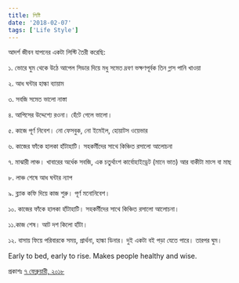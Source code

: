 ```yaml
---
title: লিষ্টি
date: '2018-02-07'
tags: ['Life Style']
---
```


আদর্শ জীবন যাপনের একটা লিস্টি তৈরী করেছি:

১. ভোরে ঘুম থেকে উঠে আপেল সিডার দিয়ে মধু সমেত দ্রবণ ভক্ষণপূর্বক তিন গ্লাস পানি খাওয়া

২. আধ ঘন্টার হাল্কা ব্যায়াম

৩. সবজি সমেত ভালো নাস্তা

৪. আপিসের উদ্দেশ্যে রওনা। হেঁটে গেলে ভালো।

৫. কাজে পূর্ণ নিবেশ। নো ফেসবুক, নো ইমেইল, হোয়াটস ওয়েভার

৬. কাজের ফাঁকে হালকা হাঁটাহাটি। সহকর্মীদের সাথে কিঞ্চিত রসালো আলোচনা

৭. মাঝারী লাঞ্চ। খাবারের অর্ধেক সবজি, এক চতুর্থাংশ কার্বোহাইড্রেট (মানে ভাত) আর বাকীটা মাংস বা মাছ

৮. লাঞ্চ শেষে আধ ঘন্টার ন্যাপ

৯. ব্ল্যাক কফি দিয়ে কাজ শুরু। পূর্ণ মনোনিবেশ।

১০. কাজের ফাঁকে হালকা হাঁটাহাটি। সহকর্মীদের সাথে কিঞ্চিত রসালো আলোচনা।

১১.কাজ শেষ। আট দশ কিলো হাঁটা।

১২. বাসায় ফিয়ে পরিবারকে সময়, প্রার্থনা, হাল্কা ডিনার। দুই একটা বই পড়া যেতে পারে। তারপর ঘুম।

Early to bed, early to rise. Makes people healthy and wise.
 

প্রকাশঃ [৭ ফেব্রুয়ারী, ২০১৮](https://www.facebook.com/ashraful.alam/posts/10155011562240583)